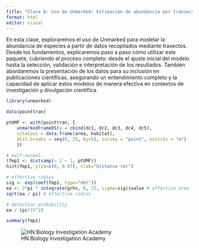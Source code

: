 ---
title: "Clase 8- Uso de Unmarked: Estimación de abundancia por transecto"
format: html
editor: visual
---

En esta clase, exploraremos el uso de Unmarked para modelar la abundancia de especies a partir de datos recopilados mediante trasectos. Desde los fundamentos, explicaremos paso a paso cómo utilizar este paquete, cubriendo el proceso completo: desde el ajuste inicial del modelo hasta la selección, validación e interpretación de los resultados. También abordaremos la presentación de los datos para su inclusión en publicaciones científicas, asegurando un entendimiento completo y la capacidad de aplicar estos modelos de manera efectiva en contextos de investigación y divulgación científica.

```{r}
library(unmarked)

data(pointtran)

ptUMF <- with(pointtran, {
	unmarkedFrameDS(y = cbind(dc1, dc2, dc3, dc4, dc5),
	siteCovs = data.frame(area, habitat),
	dist.breaks = seq(0, 25, by=5), survey = "point", unitsIn = "m")
	})

# Half-normal.
(fmp1 <- distsamp(~ 1 ~ 1, ptUMF))
hist(fmp1, ylim=c(0, 0.07), xlab="Distance (m)")

# effective radius
sig <- exp(coef(fmp1, type="det"))
ea <- 2*pi * integrate(grhn, 0, 25, sigma=sig)$value # effective area
sqrt(ea / pi) # effective radius

# detection probability
ea / (pi*25^2)
```

```{r}
summary(fmp1)
```

![HN Biology Investigation Academy](HN%20Cursos%20publicidad/HN%20Biology%20Inv%20large.jpg)

